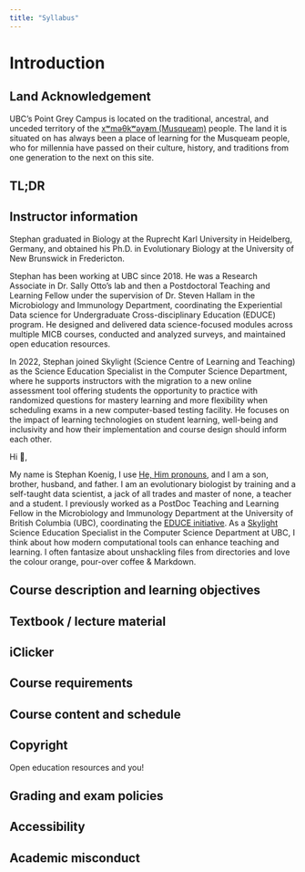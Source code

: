```yaml
---
title: "Syllabus"
---
```


# Introduction

## Land Acknowledgement

UBC's Point Grey Campus is located on the traditional, ancestral, and unceded territory of the [xʷməθkʷəy̓əm (Musqueam)](https://www.musqueam.bc.ca/) people.
The land it is situated on has always been a place of learning for the Musqueam people, who for millennia have passed on their culture, history, and traditions from one generation to the next on this site.

## TL;DR

## Instructor information

Stephan graduated in Biology at the Ruprecht Karl University in Heidelberg, Germany, and obtained his Ph.D. in Evolutionary Biology at the University of New Brunswick in Fredericton.

Stephan has been working at UBC since 2018.
He was a Research Associate in Dr. Sally Otto's lab and then a Postdoctoral Teaching and Learning Fellow under the supervision of Dr. Steven Hallam in the Microbiology and Immunology Department, coordinating the Experiential Data science for Undergraduate Cross-disciplinary Education (EDUCE) program.
He designed and delivered data science-focused modules across multiple MICB courses, conducted and analyzed surveys, and maintained open education resources.

In 2022, Stephan joined Skylight (Science Centre of Learning and Teaching) as the Science Education Specialist in the Computer Science Department, where he supports instructors with the migration to a new online assessment tool offering students the opportunity to practice with randomized questions for mastery learning and more flexibility when scheduling exams in a new computer-based testing facility.
He focuses on the impact of learning technologies on student learning, well-being and inclusivity and how their implementation and course design should inform each other.

Hi 👋,

My name is Stephan Koenig, I use [He, Him pronouns](https://equity.ubc.ca/resources/gender-diversity/pronouns/), and I am a son, brother, husband, and father.
I am an evolutionary biologist by training and a self-taught data scientist, a jack of all trades and master of none, a teacher and a student.
I previously worked as a PostDoc Teaching and Learning Fellow in the Microbiology and Immunology Department at the University of British Columbia (UBC), coordinating the [EDUCE initiative](https://educe-ubc.github.io).
As a [Skylight](https://skylight.science.ubc.ca) Science Education Specialist in the Computer Science Department at UBC, I think about how modern computational tools can enhance teaching and learning.
I often fantasize about unshackling files from directories and love the colour orange, pour-over coffee & Markdown.

## Course description and learning objectives

## Textbook / lecture material

## iClicker

## Course requirements

## Course content and schedule

## Copyright

Open education resources and you!

## Grading and exam policies

## Accessibility

## Academic misconduct
